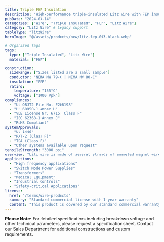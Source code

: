 ```yaml
---
title: Triple FEP Insulation
description: "High-performance triple-insulated Litz wire with FEP insulation, engineered for high-frequency applications requiring superior insulation properties."
pubDate: "2024-03-14"
categories: ["Wire", "Triple Insulated", "FEP", "Litz Wire"]
category: "Litz Wire" # Legacy support
tableType: "litzWire"
heroImage: "@/assets/products/new/litz-fep-003-black.webp"

# Organized Tags
tags:
  type: ["Triple Insulated", "Litz Wire"]
  material: ["FEP"]

construction:
  sizeRange: ["Sizes listed are a small sample"]
  conductor: "NEMA MW 79-C | NEMA MW 80-C"
  insulation: "FEP"
  rating:
    temperature: "155°C"
    voltage: ["1000 Vpk"]
compliances:
  - "UL OBJT2 File No. E206198"
  - "UL 60950-1 Annex U"
  - "VDE License Nr. 6715: Class F"
  - "IEC 62368-1 Annex J"
  - "RoHS Compliant"
systemApprovals:
  - "UL 1446"
  - "RXT-2 (Class F)"
  - "TCA (Class F)"
  - "Other systems available upon request"
tensileStrength: "3000 psi"
overview: "Litz wire is made of several strands of enameled magnet wire that are bunched or stranded together. It is used where losses caused by the skin-and proximity effect on a single wire are too high due to the operating frequency. At the same time the operating temperature isr educed by its use. Litz wire has much greater mechanical flexibility than a single wire with the same cross-section."
applications:
  - "High frequency applications"
  - "Switch Mode Power Supplies"
  - "Transformers"
  - "Medical Equipment"
  - "Industrial Controls"
  - "Safety-critical Applications"
license:
  href: "/terms/wire-products"
  summary: "Standard commercial license with 1-year warranty"
  content: "This product is covered by our standard commercial warranty for a period of one year from the date of purchase. The warranty covers manufacturing defects and material failures under normal use conditions. Custom modifications or applications outside the specified parameters may void the warranty."
---
```



<TripleInsulatedLitzTable client:load />


**Please Note:** For detailed specifications including breakdown voltage and other technical parameters, please request a specification sheet. Contact our Sales Department for additional constructions and custom requirements. 